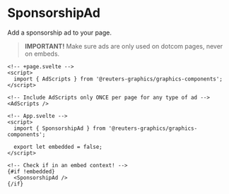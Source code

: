 

<Meta of={SponsorshipAdStories} />

# SponsorshipAd

Add a sponsorship ad to your page.

> **IMPORTANT!** Make sure ads are only used on dotcom pages, never on embeds.

```svelte
<!-- +page.svelte -->
<script>
  import { AdScripts } from '@reuters-graphics/graphics-components';
</script>

<!-- Include AdScripts only ONCE per page for any type of ad -->
<AdScripts />
```

```svelte
<!-- App.svelte -->
<script>
  import { SponsorshipAd } from '@reuters-graphics/graphics-components';

  export let embedded = false;
</script>

<!-- Check if in an embed context! -->
{#if !embedded}
  <SponsorshipAd />
{/if}
```

<Canvas of={SponsorshipAdStories.Demo} />
